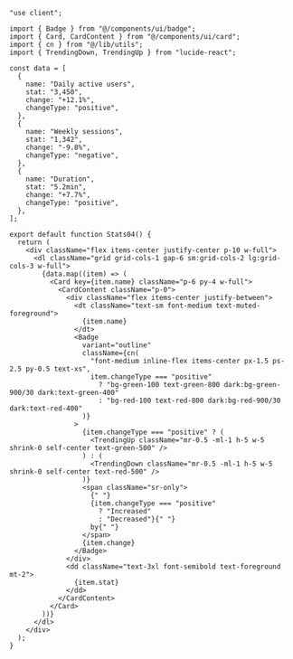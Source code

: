 ````tsx
"use client";

import { Badge } from "@/components/ui/badge";
import { Card, CardContent } from "@/components/ui/card";
import { cn } from "@/lib/utils";
import { TrendingDown, TrendingUp } from "lucide-react";

const data = [
  {
    name: "Daily active users",
    stat: "3,450",
    change: "+12.1%",
    changeType: "positive",
  },
  {
    name: "Weekly sessions",
    stat: "1,342",
    change: "-9.8%",
    changeType: "negative",
  },
  {
    name: "Duration",
    stat: "5.2min",
    change: "+7.7%",
    changeType: "positive",
  },
];

export default function Stats04() {
  return (
    <div className="flex items-center justify-center p-10 w-full">
      <dl className="grid grid-cols-1 gap-6 sm:grid-cols-2 lg:grid-cols-3 w-full">
        {data.map((item) => (
          <Card key={item.name} className="p-6 py-4 w-full">
            <CardContent className="p-0">
              <div className="flex items-center justify-between">
                <dt className="text-sm font-medium text-muted-foreground">
                  {item.name}
                </dt>
                <Badge
                  variant="outline"
                  className={cn(
                    "font-medium inline-flex items-center px-1.5 ps-2.5 py-0.5 text-xs",
                    item.changeType === "positive"
                      ? "bg-green-100 text-green-800 dark:bg-green-900/30 dark:text-green-400"
                      : "bg-red-100 text-red-800 dark:bg-red-900/30 dark:text-red-400"
                  )}
                >
                  {item.changeType === "positive" ? (
                    <TrendingUp className="mr-0.5 -ml-1 h-5 w-5 shrink-0 self-center text-green-500" />
                  ) : (
                    <TrendingDown className="mr-0.5 -ml-1 h-5 w-5 shrink-0 self-center text-red-500" />
                  )}
                  <span className="sr-only">
                    {" "}
                    {item.changeType === "positive"
                      ? "Increased"
                      : "Decreased"}{" "}
                    by{" "}
                  </span>
                  {item.change}
                </Badge>
              </div>
              <dd className="text-3xl font-semibold text-foreground mt-2">
                {item.stat}
              </dd>
            </CardContent>
          </Card>
        ))}
      </dl>
    </div>
  );
}
````